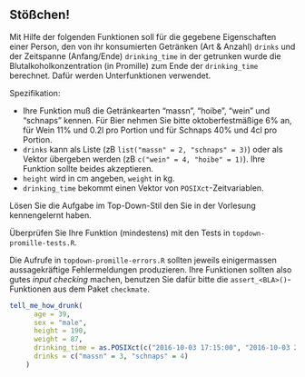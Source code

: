 ## Stößchen!

Mit Hilfe der folgenden Funktionen soll für die gegebene Eigenschaften einer Person, den von ihr konsumierten Getränken (Art & Anzahl) `drinks`  und der Zeitspanne (Anfang/Ende) `drinking_time` in der getrunken wurde die Blutalkoholkonzentration (in Promille) zum Ende der `drinking_time` berechnet.
Dafür werden Unterfunktionen verwendet.




Spezifikation:

- Ihre Funktion muß die Getränkearten "massn", "hoibe", "wein" und "schnaps" kennen. Für Bier nehmen Sie bitte oktoberfestmäßige 6% an, für Wein 11% und 0.2l pro Portion und für Schnaps 40% und 4cl pro Portion. 
- `drinks` kann als Liste (zB `list("massn" = 2, "schnaps" = 3)`) oder als Vektor übergeben werden (zB `c("wein" = 4, "hoibe" = 1)`). Ihre Funktion sollte beides akzeptieren.
- `height` wird in cm angeben, `weight` in kg.
- `drinking_time` bekommt einen Vektor von `POSIXct`-Zeitvariablen.

Lösen Sie die Aufgabe im Top-Down-Stil den Sie in der Vorlesung kennengelernt haben.  

Überprüfen Sie Ihre Funktion (mindestens) mit den Tests in `topdown-promille-tests.R`.

Die Aufrufe in `topdown-promille-errors.R`  sollten jeweils einigermassen aussagekräftige Fehlermeldungen produzieren. Ihre Funktionen sollten also gutes *input checking* machen, benutzen Sie dafür bitte die `assert_<BLA>()`-Funktionen aus dem Paket `checkmate`.


```r


tell_me_how_drunk(
      age = 39,
      sex = "male",
      height = 190,
      weight = 87,
      drinking_time = as.POSIXct(c("2016-10-03 17:15:00", "2016-10-03 22:55:00")),
      drinks = c("massn" = 3, "schnaps" = 4)
    )
```

